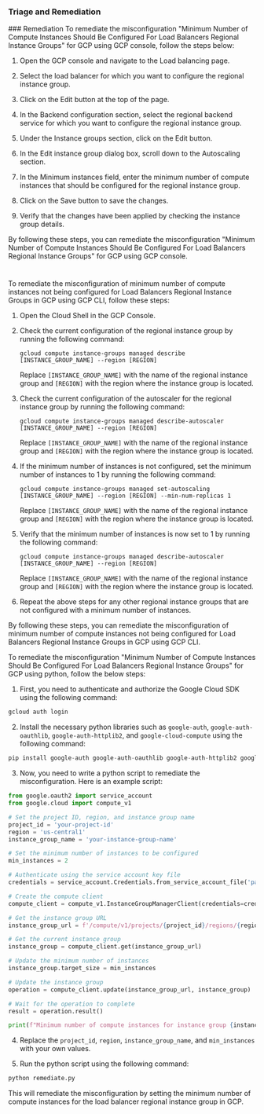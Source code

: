 
### Triage and Remediation
<Tabs>
<Tab title='Remediation'>
### Remediation

<AccordionGroup>
<Accordion title='Using Console' defaultOpen='true'>
To remediate the misconfiguration "Minimum Number of Compute Instances Should Be Configured For Load Balancers Regional Instance Groups" for GCP using GCP console, follow the steps below:

1. Open the GCP console and navigate to the Load balancing page.

2. Select the load balancer for which you want to configure the regional instance group.

3. Click on the Edit button at the top of the page.

4. In the Backend configuration section, select the regional backend service for which you want to configure the regional instance group.

5. Under the Instance groups section, click on the Edit button.

6. In the Edit instance group dialog box, scroll down to the Autoscaling section.

7. In the Minimum instances field, enter the minimum number of compute instances that should be configured for the regional instance group.

8. Click on the Save button to save the changes.

9. Verify that the changes have been applied by checking the instance group details.

By following these steps, you can remediate the misconfiguration "Minimum Number of Compute Instances Should Be Configured For Load Balancers Regional Instance Groups" for GCP using GCP console.

#
</Accordion>

<Accordion title='Using CLI'>
To remediate the misconfiguration of minimum number of compute instances not being configured for Load Balancers Regional Instance Groups in GCP using GCP CLI, follow these steps:

1. Open the Cloud Shell in the GCP Console.

2. Check the current configuration of the regional instance group by running the following command:

   ```
   gcloud compute instance-groups managed describe [INSTANCE_GROUP_NAME] --region [REGION]
   ```

   Replace `[INSTANCE_GROUP_NAME]` with the name of the regional instance group and `[REGION]` with the region where the instance group is located.

3. Check the current configuration of the autoscaler for the regional instance group by running the following command:

   ```
   gcloud compute instance-groups managed describe-autoscaler [INSTANCE_GROUP_NAME] --region [REGION]
   ```

   Replace `[INSTANCE_GROUP_NAME]` with the name of the regional instance group and `[REGION]` with the region where the instance group is located.

4. If the minimum number of instances is not configured, set the minimum number of instances to 1 by running the following command:

   ```
   gcloud compute instance-groups managed set-autoscaling [INSTANCE_GROUP_NAME] --region [REGION] --min-num-replicas 1
   ```

   Replace `[INSTANCE_GROUP_NAME]` with the name of the regional instance group and `[REGION]` with the region where the instance group is located.

5. Verify that the minimum number of instances is now set to 1 by running the following command:

   ```
   gcloud compute instance-groups managed describe-autoscaler [INSTANCE_GROUP_NAME] --region [REGION]
   ```

   Replace `[INSTANCE_GROUP_NAME]` with the name of the regional instance group and `[REGION]` with the region where the instance group is located.

6. Repeat the above steps for any other regional instance groups that are not configured with a minimum number of instances.

By following these steps, you can remediate the misconfiguration of minimum number of compute instances not being configured for Load Balancers Regional Instance Groups in GCP using GCP CLI.
</Accordion>

<Accordion title='Using Python'>
To remediate the misconfiguration "Minimum Number of Compute Instances Should Be Configured For Load Balancers Regional Instance Groups" for GCP using python, follow the below steps:

1. First, you need to authenticate and authorize the Google Cloud SDK using the following command:

```python
gcloud auth login
```

2. Install the necessary python libraries such as `google-auth`, `google-auth-oauthlib`, `google-auth-httplib2`, and `google-cloud-compute` using the following command:

```python
pip install google-auth google-auth-oauthlib google-auth-httplib2 google-cloud-compute
```

3. Now, you need to write a python script to remediate the misconfiguration. Here is an example script:

```python
from google.oauth2 import service_account
from google.cloud import compute_v1

# Set the project ID, region, and instance group name
project_id = 'your-project-id'
region = 'us-central1'
instance_group_name = 'your-instance-group-name'

# Set the minimum number of instances to be configured
min_instances = 2

# Authenticate using the service account key file
credentials = service_account.Credentials.from_service_account_file('path/to/service/account/key.json')

# Create the compute client
compute_client = compute_v1.InstanceGroupManagerClient(credentials=credentials)

# Get the instance group URL
instance_group_url = f'/compute/v1/projects/{project_id}/regions/{region}/instanceGroupManagers/{instance_group_name}'

# Get the current instance group
instance_group = compute_client.get(instance_group_url)

# Update the minimum number of instances
instance_group.target_size = min_instances

# Update the instance group
operation = compute_client.update(instance_group_url, instance_group)

# Wait for the operation to complete
result = operation.result()

print(f"Minimum number of compute instances for instance group {instance_group_name} in region {region} is updated to {min_instances}.")
```

4. Replace the `project_id`, `region`, `instance_group_name`, and `min_instances` with your own values.

5. Run the python script using the following command:

```python
python remediate.py
```

This will remediate the misconfiguration by setting the minimum number of compute instances for the load balancer regional instance group in GCP.
</Accordion>

</AccordionGroup>
</Tab>
</Tabs>
